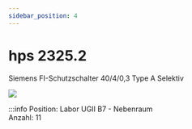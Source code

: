 ```yaml
---
sidebar_position: 4
---
```


# hps 2325.2
Siemens FI-Schutzschalter 40/4/0,3 Type A Selektiv

[![](/image/labore/b7/laborplatten/hps/hps_2325.2_min.jpg)](/image/labore/b7/laborplatten/hps/hps_2325.2.jpg)


:::info
Position:   Labor UGII B7 - Nebenraum\
Anzahl:     11